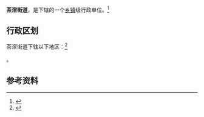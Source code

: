 {{中国乡级行政区|44/01/03/018/000}}

'''茶滘街道'''，是{{PRC admin/fullname|44/01/03/018/000|3}}下辖的一个[[乡镇|乡镇]]级行政单位。<ref>{{PRC admin/ref sgc|{{PRC admin/parent|44/01/03/018/000}}}}</ref>

== 行政区划 ==

茶滘街道下辖以下地区：<ref>{{PRC admin/ref sgc|44/01/03/018/000}}</ref>

{{PRC admin/children|44/01/03/018/000}}。

== 参考资料 ==

{{reflist}}

{{行政区划小作品}}
{{PRC admin/navcat|44/01/03/018/000}}